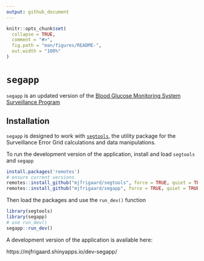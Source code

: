 ```yaml
---
output: github_document
---
```


<!-- README.md is generated from README.Rmd. Please edit that file -->

```r
knitr::opts_chunk$set(
  collapse = TRUE,
  comment = "#>",
  fig.path = "man/figures/README-",
  out.width = "100%"
)
```

# `segapp`

<!-- badges: start -->
<!-- badges: end -->

`segapp` is an updated version of the [Blood Glucose Monitoring System Surveillance Program](https://www.diabetestechnology.org/seg/)

## Installation

`segapp` is designed to work with [`segtools`](https://mjfrigaard.github.io/segtools/index.html), the utility package for the Surveillance Error Grid calculations and data manipulations.

To run the development version of the application, install and load `segtools` and `segapp` 

```r
install.packages('remotes')
# ensure current versions
remotes::install_github("mjfrigaard/segtools", force = TRUE, quiet = TRUE)
remotes::install_github("mjfrigaard/segapp", force = TRUE, quiet = TRUE)
```

Then load the packages and use the `run_dev()` function

```r
library(segtools)
library(segapp)
# use run_dev()
segapp::run_dev()
```

A development version of the application is available here:

https://mjfrigaard.shinyapps.io/dev-segapp/







